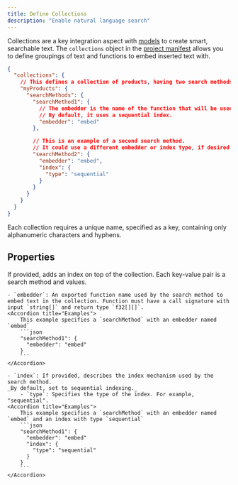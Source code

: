```yaml
---
title: Define Collections
description: "Enable natural language search"
---
```


<!-- vale off -->

Collections are a key integration aspect with [models](/define-models) to create smart, searchable text.
The `collections` object in the [project manifest](/manifest) allows you to define groupings of text and functions to embed inserted text with.

```json hypermode.json
{
  "collections": {
    // This defines a collection of products, having two search methods.
    "myProducts": {
      "searchMethods": {
        "searchMethod1": {
          // The embedder is the name of the function that will be used to generate vector embeddings.
          // By default, it uses a sequential index.
          "embedder": "embed"
        },

        // This is an example of a second search method.
        // It could use a different embedder or index type, if desired.
        "searchMethod2": {
          "embedder": "embed",
          "index": {
            "type": "sequential"
          }
        }
      }
    }
  }
}
```

Each collection requires a unique name, specified as a key, containing only alphanumeric characters and hyphens.

## Properties

<ResponseField name="searchMethods" type="object">
  If provided, adds an index on top of the collection. Each key-value pair is a
  search method and values.

    - `embedder`: An exported function name used by the search method to
    embed text in the collection. Function must have a call signature with input `string[]` and return type `f32[][]`.
    <Accordion title="Examples">
        This example specifies a `searchMethod` with an embedder named `embed`
        ```json
        "searchMethod1": {
          "embedder": "embed"
        }
        ```
    </Accordion>

    - `index`: If provided, describes the index mechanism used by the search method.
    _By default, set to sequential indexing._
        - `type`: Specifies the type of the index. For example, "sequential".
    <Accordion title="Examples">
        This example specifies a `searchMethod` with an embedder named `embed` and an index with type `sequential`
        ```json
        "searchMethod1": {
          "embedder": "embed"
          "index": {
            "type": "sequential"
          }
        }
        ```
    </Accordion>

  </ResponseField>

